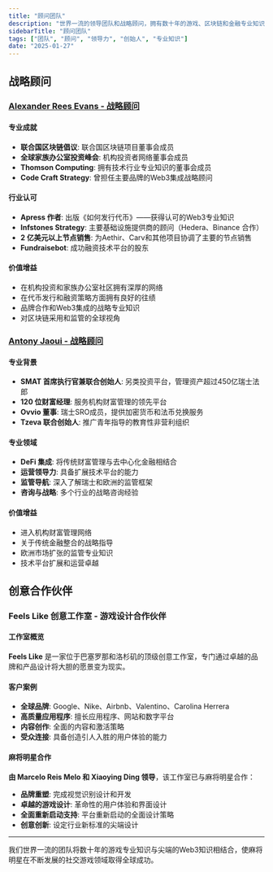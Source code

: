 ```yaml
---
title: "顾问团队"
description: "世界一流的领导团队和战略顾问，拥有数十年的游戏、区块链和金融专业知识"
sidebarTitle: "顾问团队"
tags: ["团队", "顾问", "领导力", "创始人", "专业知识"]
date: "2025-01-27"
---
```


## 战略顾问

### [Alexander Rees Evans - 战略顾问](https://www.linkedin.com/in/alexander-rees-evans-91566a195/)

#### 专业成就
- **联合国区块链倡议**: 联合国区块链项目董事会成员
- **全球家族办公室投资峰会**: 机构投资者网络董事会成员
- **Thomson Computing**: 拥有技术行业专业知识的董事会成员
- **Code Craft Strategy**:  曾担任主要品牌的Web3集成战略顾问

#### 行业认可
- **Apress 作者**: 出版《如何发行代币》——获得认可的Web3专业知识
- **Infstones Strategy**: 主要基础设施提供商的顾问（Hedera、Binance 合作）
- **2 亿美元以上节点销售**: 为Aethir、Carv和其他项目协调了主要的节点销售
- **Fundraisebot**: 成功融资技术平台的股东

#### 价值增益
- 在机构投资和家族办公室社区拥有深厚的网络
- 在代币发行和融资策略方面拥有良好的往绩
- 品牌合作和Web3集成的战略专业知识
- 对区块链采用和监管的全球视角

### [Antony Jaoui - 战略顾问](https://www.linkedin.com/in/anthony-jaoui/)

#### 专业背景
- **SMAT 首席执行官兼联合创始人**: 另类投资平台，管理资产超过450亿瑞士法郎
- **120 位财富经理**: 服务机构财富管理的领先平台
- **Ovvio 董事**: 瑞士SRO成员，提供加密货币和法币兑换服务
- **Tzeva 联合创始人**: 推广青年指导的教育性非营利组织

#### 专业领域
- **DeFi 集成**: 将传统财富管理与去中心化金融相结合
- **运营领导力**: 具备扩展技术平台的能力
- **监管导航**: 深入了解瑞士和欧洲的监管框架
- **咨询与战略**: 多个行业的战略咨询经验

#### 价值增益
- 进入机构财富管理网络
- 关于传统金融整合的战略指导
- 欧洲市场扩张的监管专业知识
- 技术平台扩展和运营卓越


## 创意合作伙伴

### Feels Like 创意工作室 - 游戏设计合作伙伴

#### 工作室概览
**Feels Like** 是一家位于巴塞罗那和洛杉矶的顶级创意工作室，专门通过卓越的品牌和产品设计将大胆的愿景变为现实。

#### 客户案例
- **全球品牌**: Google、Nike、Airbnb、Valentino、Carolina Herrera
- **高质量应用程序**: 擅长应用程序、网站和数字平台
- **内容创作**: 全面的内容和激活策略
- **受众连接**: 具备创造引人入胜的用户体验的能力

#### 麻将明星合作
**由 Marcelo Reis Melo 和 Xiaoying Ding 领导**，该工作室已与麻将明星合作：
- **品牌重塑**: 完成视觉识别设计和开发
- **卓越的游戏设计**: 革命性的用户体验和界面设计
- **全面重新启动支持**: 平台重新启动的全面设计策略
- **创意创新**: 设定行业新标准的尖端设计


---

我们世界一流的团队将数十年的游戏专业知识与尖端的Web3知识相结合，使麻将明星在不断发展的社交游戏领域取得全球成功。